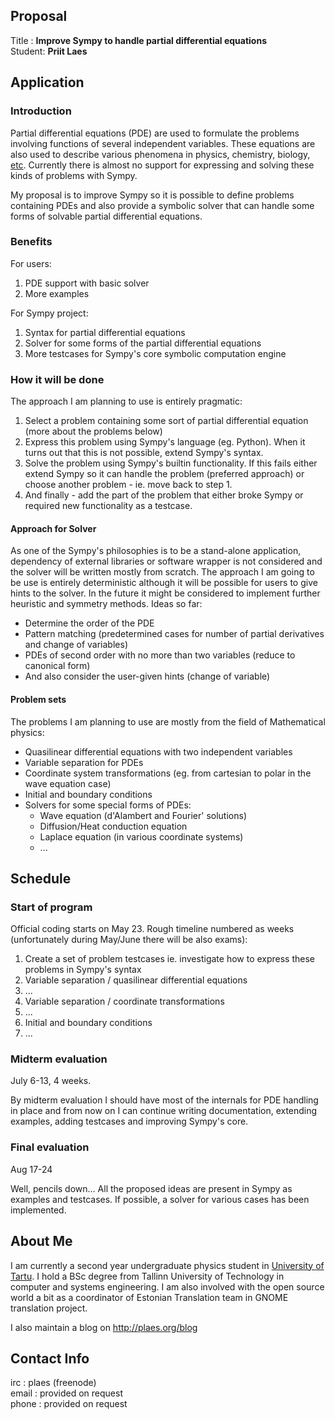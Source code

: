 == Proposal ==
; Title : '''Improve Sympy to handle partial differential equations'''
; Student: '''Priit Laes'''

== Application ==
=== Introduction ===
Partial differential equations (PDE) are used to formulate the problems involving functions of several independent variables. These equations are also used to describe various phenomena in physics, chemistry, biology, [http://www.xkcd.com/435/ etc]. Currently there is almost no support for expressing and solving these kinds of problems with Sympy.

My proposal is to improve Sympy so it is possible to define problems containing PDEs and also provide a symbolic solver that can handle some forms of solvable partial differential equations.

=== Benefits ===
For users:
# PDE support with basic solver
# More examples

For Sympy project:
# Syntax for partial differential equations
# Solver for some forms of the partial differential equations
# More testcases for Sympy's core symbolic computation engine

=== How it will be done ===
The approach I am planning to use is entirely pragmatic:
# Select a problem containing some sort of partial differential equation (more about the problems below)
# Express this problem using Sympy's language (eg. Python). When it turns out that this is not possible, extend Sympy's syntax.
# Solve the problem using Sympy's builtin functionality. If this fails either extend Sympy so it can handle the problem (preferred approach) or choose another problem - ie. move back to step 1.
# And finally - add the part of the problem that either broke Sympy or required new functionality as a testcase.

==== Approach for Solver ====
As one of the Sympy's philosophies is to be a stand-alone application, dependency of external libraries or software wrapper is not considered and the solver will be written mostly from scratch. The approach I am going to be use is entirely deterministic although it will be possible for users to give hints to the solver. In the future it might be considered to implement further heuristic and symmetry methods. Ideas so far:
* Determine the order of the PDE
* Pattern matching (predetermined cases for number of partial derivatives and change of variables)
* PDEs of second order with no more than two variables (reduce to canonical form)
* And also consider the user-given hints (change of variable)

==== Problem sets ====
The problems I am planning to use are mostly from the field of Mathematical physics:
* Quasilinear differential equations with two independent variables
* Variable separation for PDEs
* Coordinate system transformations (eg. from cartesian to polar in the wave equation case)
* Initial and boundary conditions
* Solvers for some special forms of PDEs:
** Wave equation (d'Alambert and Fourier' solutions)
** Diffusion/Heat conduction equation
** Laplace equation (in various coordinate systems)
** ...

== Schedule ==
=== Start of program ===
Official coding starts on May 23. Rough timeline numbered as weeks (unfortunately during May/June there will be also exams):
# Create a set of problem testcases ie. investigate how to express these problems in Sympy's syntax
# Variable separation / quasilinear differential equations
# ...
# Variable separation / coordinate transformations
# ...
# Initial and boundary conditions
# ...

=== Midterm evaluation ===
July 6-13, 4 weeks.

By midterm evaluation I should have most of the internals for PDE handling in place and from now on I can continue writing documentation, extending examples, adding testcases and improving Sympy's core.

=== Final evaluation ===
Aug 17-24

Well, pencils down... All the proposed ideas are present in Sympy as examples and testcases. If possible, a solver for various cases has been implemented.

== About Me ==

I am currently a second year undergraduate physics student in [http://www.ut.ee University of Tartu].
I hold a BSc degree from Tallinn University of Technology in computer and systems engineering. I am
also involved with the open source world a bit as a coordinator of Estonian Translation team in GNOME translation project.

I also maintain a blog on http://plaes.org/blog

== Contact Info ==

; irc : plaes (freenode)
; email : provided on request
; phone : provided on request
